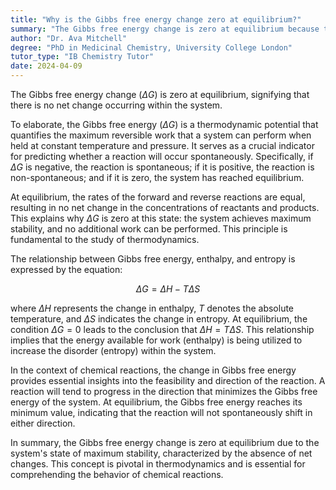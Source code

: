 ```yaml
---
title: "Why is the Gibbs free energy change zero at equilibrium?"
summary: "The Gibbs free energy change is zero at equilibrium because there is no net change in the system."
author: "Dr. Ava Mitchell"
degree: "PhD in Medicinal Chemistry, University College London"
tutor_type: "IB Chemistry Tutor"
date: 2024-04-09
---
```


The Gibbs free energy change ($\Delta G$) is zero at equilibrium, signifying that there is no net change occurring within the system.

To elaborate, the Gibbs free energy ($\Delta G$) is a thermodynamic potential that quantifies the maximum reversible work that a system can perform when held at constant temperature and pressure. It serves as a crucial indicator for predicting whether a reaction will occur spontaneously. Specifically, if $\Delta G$ is negative, the reaction is spontaneous; if it is positive, the reaction is non-spontaneous; and if it is zero, the system has reached equilibrium.

At equilibrium, the rates of the forward and reverse reactions are equal, resulting in no net change in the concentrations of reactants and products. This explains why $\Delta G$ is zero at this state: the system achieves maximum stability, and no additional work can be performed. This principle is fundamental to the study of thermodynamics.

The relationship between Gibbs free energy, enthalpy, and entropy is expressed by the equation:

$$
\Delta G = \Delta H - T \Delta S
$$

where $\Delta H$ represents the change in enthalpy, $T$ denotes the absolute temperature, and $\Delta S$ indicates the change in entropy. At equilibrium, the condition $\Delta G = 0$ leads to the conclusion that $\Delta H = T \Delta S$. This relationship implies that the energy available for work (enthalpy) is being utilized to increase the disorder (entropy) within the system.

In the context of chemical reactions, the change in Gibbs free energy provides essential insights into the feasibility and direction of the reaction. A reaction will tend to progress in the direction that minimizes the Gibbs free energy of the system. At equilibrium, the Gibbs free energy reaches its minimum value, indicating that the reaction will not spontaneously shift in either direction.

In summary, the Gibbs free energy change is zero at equilibrium due to the system's state of maximum stability, characterized by the absence of net changes. This concept is pivotal in thermodynamics and is essential for comprehending the behavior of chemical reactions.
    